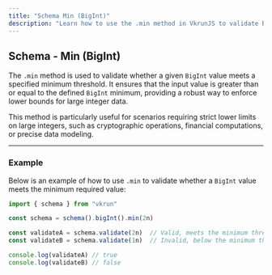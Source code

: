 ```yaml
---
title: "Schema Min (BigInt)"
description: "Learn how to use the .min method in VkrunJS to validate BigInt inputs with a minimum value constraint."
---
```


## Schema - Min (BigInt)

The `.min` method is used to validate whether a given `BigInt` value meets a specified minimum threshold. It ensures that the input value is greater than or equal to the defined `BigInt` minimum, providing a robust way to enforce lower bounds for large integer data.

This method is particularly useful for scenarios requiring strict lower limits on large integers, such as cryptographic operations, financial computations, or precise data modeling.

---

### Example

Below is an example of how to use `.min` to validate whether a `BigInt` value meets the minimum required value:

```ts
import { schema } from "vkrun"

const schema = schema().bigInt().min(2n)

const validateA = schema.validate(2n)  // Valid, meets the minimum threshold
const validateB = schema.validate(1n)  // Invalid, below the minimum threshold

console.log(validateA) // true
console.log(validateB) // false
```